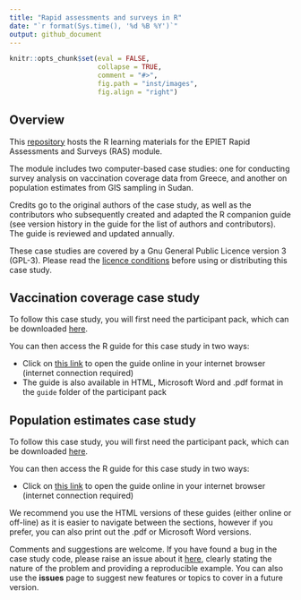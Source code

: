 ```yaml
---
title: "Rapid assessments and surveys in R"
date: "`r format(Sys.time(), '%d %B %Y')`"
output: github_document
---
```


<!-- README.md is generated from README.Rmd. Please edit that file -->

```r
knitr::opts_chunk$set(eval = FALSE, 
                      collapse = TRUE, 
                      comment = "#>", 
                      fig.path = "inst/images", 
                      fig.align = "right") 
```


## Overview

This [repository](https://github.com/EPIET/RapidAssessmentSurveys) hosts the R 
learning materials for the EPIET Rapid Assessments and Surveys (RAS) module.  

The module includes two computer-based case studies: one for conducting survey 
analysis on vaccination coverage data from Greece, and another on population 
estimates from GIS sampling in Sudan. 

Credits go to the original authors of the case study, as well as the contributors
who subsequently created and adapted the R companion guide (see version history 
in the guide for the list of authors and contributors).  The guide is reviewed 
and updated annually.

These case studies are covered by a Gnu General Public Licence version 3 (GPL-3).
Please read the [licence conditions](https://github.com/EPIET/RapidAssessmentSurveys/blob/master/LICENSE) before using or distributing this case study.

## Vaccination coverage case study 
To follow this case study, you will first need the participant pack, which can 
be downloaded [here](https://github.com/EPIET/RapidAssessmentSurveys/raw/master/docs/RAS_VCE_R_guide_2022.zip).  

You can then access the R guide for this case study in two ways:

- Click on [this link](https://epiet.github.io/RapidAssessmentSurveys/RAS_VCE_R_guide_2022.html) 
to open the guide online in your internet browser (internet connection required)
- The guide is also available in HTML, Microsoft Word and .pdf format in the 
`guide` folder of the participant pack

## Population estimates case study
To follow this case study, you will first need the participant pack, which can 
be downloaded [here](https://github.com/EPIET/RapidAssessmentSurveys/raw/master/docs/gis_sampling.zip).  

You can then access the R guide for this case study in two ways:

- Click on [this link](https://epiet.github.io/RapidAssessmentSurveys/gis_sampling.html) 
to open the guide online in your internet browser (internet connection required)

We recommend you use the HTML versions of these guides (either online or off-line)
as it is easier to navigate between the sections, however if you prefer, you can
also print out the .pdf or Microsoft Word versions.


Comments and suggestions are welcome.  If you have found a bug in the case study 
code, please raise an issue about it [here](https://github.com/EPIET/RapidAssessmentSurveys/issues), 
clearly stating the nature of the problem and providing a reproducible example.
You can also use the **issues** page to suggest new features or topics to cover 
in a future version. 